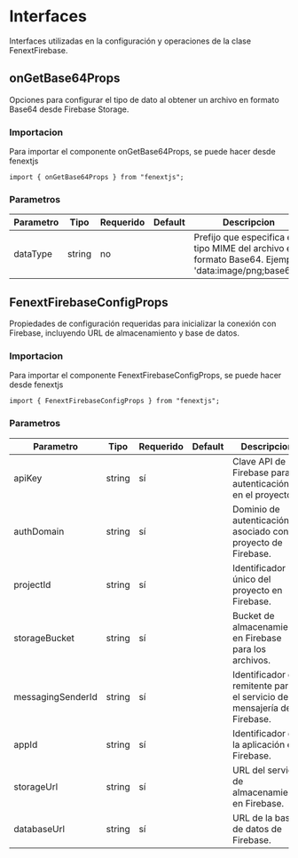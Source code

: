 # Interfaces

Interfaces utilizadas en la configuración y operaciones de la clase FenextFirebase.

## onGetBase64Props

Opciones para configurar el tipo de dato al obtener un archivo en formato Base64 desde Firebase Storage.

### Importacion

Para importar el componente onGetBase64Props, se puede hacer desde fenextjs

```tsx copy
import { onGetBase64Props } from "fenextjs";
```

### Parametros

| Parametro | Tipo   | Requerido | Default | Descripcion                                                                                           |
| --------- | ------ | --------- | ------- | ----------------------------------------------------------------------------------------------------- |
| dataType  | string | no        |         | Prefijo que especifica el tipo MIME del archivo en formato Base64. Ejemplo: 'data:image/png;base64,'. |

## FenextFirebaseConfigProps

Propiedades de configuración requeridas para inicializar la conexión con Firebase, incluyendo URL de almacenamiento y base de datos.

### Importacion

Para importar el componente FenextFirebaseConfigProps, se puede hacer desde fenextjs

```tsx copy
import { FenextFirebaseConfigProps } from "fenextjs";
```

### Parametros

| Parametro         | Tipo   | Requerido | Default | Descripcion                                                             |
| ----------------- | ------ | --------- | ------- | ----------------------------------------------------------------------- |
| apiKey            | string | sí        |         | Clave API de Firebase para la autenticación en el proyecto.             |
| authDomain        | string | sí        |         | Dominio de autenticación asociado con el proyecto de Firebase.          |
| projectId         | string | sí        |         | Identificador único del proyecto en Firebase.                           |
| storageBucket     | string | sí        |         | Bucket de almacenamiento en Firebase para los archivos.                 |
| messagingSenderId | string | sí        |         | Identificador del remitente para el servicio de mensajería de Firebase. |
| appId             | string | sí        |         | Identificador de la aplicación en Firebase.                             |
| storageUrl        | string | sí        |         | URL del servicio de almacenamiento en Firebase.                         |
| databaseUrl       | string | sí        |         | URL de la base de datos de Firebase.                                    |
